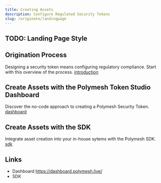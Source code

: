 ```yaml
---
title: Creating Assets
description: Configure Regulated Security Tokens
slug: /originate/landingpage
---
```


## TODO: Landing Page Style

## Origination Process

Designing a security token means configuring regulatory compliance. Start with this overview of the process. [introduction](/originate/originate-introduction)

## Create Assets with the Polymesh Token Studio Dashboard

Discover the no-code approach to creating a Polymesh Security Token. [dashboard](/originate/originate-dashboard)

## Create Assets with the SDK

Integrate asset creation into your in-house sytems with the Polymesh SDK. [sdk](/originate/originate-sdk)

## Links

- Dashboard https://dashboard.polymesh.live/
- SDK
